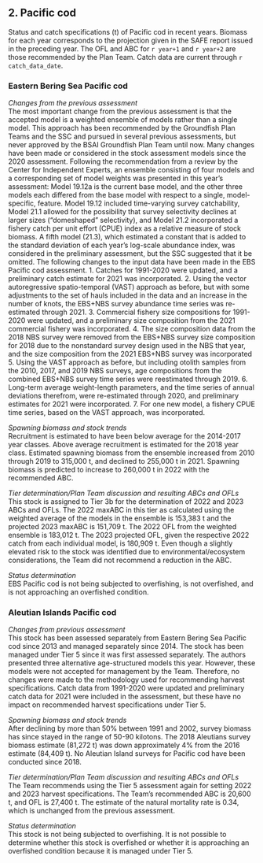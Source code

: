 ## 2. Pacific cod  
Status and catch specifications (t) of Pacific cod in recent years. 
Biomass for each year corresponds to the projection given in the SAFE report issued in the preceding year. The OFL and ABC for `r year+1` and `r year+2` are those recommended by the Plan Team. 
Catch data are current through `r catch_data_date`.

### Eastern Bering Sea Pacific cod 

*Changes from the previous assessment*  
The most important change from the previous assessment is that the accepted model is a weighted ensemble
of models rather than a single model. This approach has been recommended by the Groundfish Plan Teams
and the SSC and pursued in several previous assessments, but never approved by the BSAI Groundfish Plan
Team until now. Many changes have been made or considered in the stock assessment models since the
2020 assessment. Following the recommendation from a review by the Center for Independent Experts, an
ensemble consisting of four models and a corresponding set of model weights was presented in this year’s
assessment: Model 19.12a is the current base model, and the other three models each differed from the base
model with respect to a single, model-specific, feature. Model 19.12 included time-varying survey
catchability, Model 21.1 allowed for the possibility that survey selectivity declines at larger sizes (“domeshaped” selectivity), and Model 21.2 incorporated a fishery catch per unit effort (CPUE) index as a relative
measure of stock biomass. A fifth model (21.3), which estimated a constant that is added to the standard
deviation of each year’s log-scale abundance index, was considered in the preliminary assessment, but the
SSC suggested that it be omitted.
The following changes to the input data have been made in the EBS Pacific cod assessment.
1. Catches for 1991-2020 were updated, and a preliminary catch estimate for 2021 was
incorporated.
2. Using the vector autoregressive spatio-temporal (VAST) approach as before, but with some
adjustments to the set of hauls included in the data and an increase in the number of knots, the
EBS+NBS survey abundance time series was re-estimated through 2021.
3. Commercial fishery size compositions for 1991-2020 were updated, and a preliminary size
composition from the 2021 commercial fishery was incorporated.
4. The size composition data from the 2018 NBS survey were removed from the EBS+NBS survey
size composition for 2018 due to the nonstandard survey design used in the NBS that year, and
the size composition from the 2021 EBS+NBS survey was incorporated 
5. Using the VAST approach as before, but including otolith samples from the 2010, 2017, and 2019
NBS surveys, age compositions from the combined EBS+NBS survey time series were reestimated through 2019.
6. Long-term average weight-length parameters, and the time series of annual deviations therefrom,
were re-estimated through 2020, and preliminary estimates for 2021 were incorporated.
7. For one new model, a fishery CPUE time series, based on the VAST approach, was incorporated.

*Spawning biomass and stock trends*  
Recruitment is estimated to have been below average for the 2014-2017 year classes. Above average
recruitment is estimated for the 2018 year class. Estimated spawning biomass from the ensemble increased
from 2010 through 2019 to 315,000 t, and declined to 255,000 t in 2021. Spawning biomass is predicted to
increase to 260,000 t in 2022 with the recommended ABC. 

*Tier determination/Plan Team discussion and resulting ABCs and OFLs*  
This stock is assigned to Tier 3b for the determination of 2022 and 2023 ABCs and OFLs. The 2022
maxABC in this tier as calculated using the weighted average of the models in the ensemble is 153,383 t
and the projected 2023 maxABC is 151,709 t. The 2022 OFL from the weighted ensemble is 183,012 t. The
2023 projected OFL, given the respective 2022 catch from each individual model, is 180,909 t. Even though
a slightly elevated risk to the stock was identified due to environmental/ecosystem considerations, the Team did not recommend a reduction in the ABC.

*Status determination*  
EBS Pacific cod is not being subjected to overfishing, is not overfished, and is not approaching an
overfished condition.

### Aleutian Islands Pacific cod 

*Changes from previous assessment*  
This stock has been assessed separately from Eastern Bering Sea Pacific cod since 2013 and managed
separately since 2014. The stock has been managed under Tier 5 since it was first assessed separately. The
authors presented three alternative age-structured models this year. However, these models were not
accepted for management by the Team. Therefore, no changes were made to the methodology used for
recommending harvest specifications. Catch data from 1991-2020 were updated and preliminary catch data
for 2021 were included in the assessment, but these have no impact on recommended harvest specifications
under Tier 5.

*Spawning biomass and stock trends*  
After declining by more than 50% between 1991 and 2002, survey biomass has since stayed in the range of
50-90 kilotons. The 2018 Aleutians survey biomass estimate (81,272 t) was down approximately 4% from
the 2016 estimate (84,409 t). No Aleutian Island surveys for Pacific cod have been conducted since 2018.

*Tier determination/Plan Team discussion and resulting ABCs and OFLs*  
The Team recommends using the Tier 5 assessment again for setting 2022 and 2023 harvest
specifications. The Team’s recommended ABC is 20,600 t, and OFL is 27,400 t. The estimate of the
natural mortality rate is 0.34, which is unchanged from the previous assessment.

*Status determination*  
This stock is not being subjected to overfishing. It is not possible to determine whether this stock is
overfished or whether it is approaching an overfished condition because it is managed under Tier 5.


